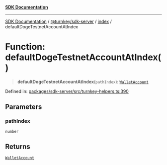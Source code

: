 [**SDK Documentation**](../../../../README.mdx)

***

[SDK Documentation](../../../../packages.mdx) / [@turnkey/sdk-server](../../README.mdx) / [index](../README.mdx) / defaultDogeTestnetAccountAtIndex

# Function: defaultDogeTestnetAccountAtIndex()

> **defaultDogeTestnetAccountAtIndex**(`pathIndex`): [`WalletAccount`](../interfaces/WalletAccount.mdx)

Defined in: [packages/sdk-server/src/turnkey-helpers.ts:390](https://github.com/tkhq/sdk/blob/3a88af7d1d927c6022706911d6af0f92f1440e00/packages/sdk-server/src/turnkey-helpers.ts#L390)

## Parameters

### pathIndex

`number`

## Returns

[`WalletAccount`](../interfaces/WalletAccount.mdx)
